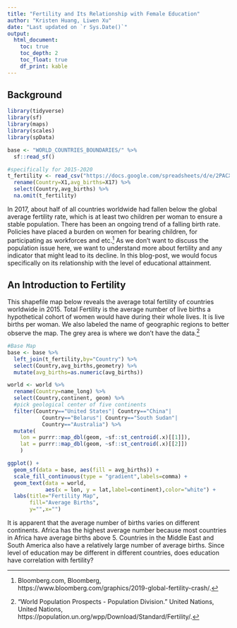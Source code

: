 ```yaml
---
title: "Fertility and Its Relationship with Female Education"
author: "Kristen Huang, Liwen Xu"
date: "Last updated on `r Sys.Date()`"
output:
  html_document:
    toc: true
    toc_depth: 2
    toc_float: true
    df_print: kable
---
```


<!--
Comments in HTML are like this! 
-->

## Background

```r
library(tidyverse)
library(sf)
library(maps)
library(scales)
library(spData)
```

```r
base <- "WORLD_COUNTRIES_BOUNDARIES/" %>%
  sf::read_sf()

#specifically for 2015-2020
t_fertility <- read_csv("https://docs.google.com/spreadsheets/d/e/2PACX-1vTcJCzLBnpf6HRUcoEwmXe5PiMeKr6zQg7YUfoogvPfhvlNKkAkpHb85Wyi0uRWYM7r7BXIhrugAO6f/pub?gid=533862032&single=true&output=csv") %>%
  rename(Country=X1,avg_births=X17) %>%
  select(Country,avg_births) %>%
  na.omit(t_fertility)
```

In 2017, about half of all countries worldwide had fallen below the global average fertility rate, which is at least two children per woman to ensure a stable population. There has been an ongoing trend of a falling birth rate. Policies have placed a burden on women for bearing children, for participating as workforces and etc.^[Bloomberg.com, Bloomberg, https://www.bloomberg.com/graphics/2019-global-fertility-crash/.] As we don’t want to discuss the population issue here, we want to understand more about fertility and any indicator that might lead to its decline. In this blog-post, we would focus specifically on its relationship with the level of educational attainment.

## An Introduction to Fertility

This shapefile map below reveals the average total fertility of countries worldwide in 2015. Total Fertility is the average number of live births a hypothetical cohort of women would have during their whole lives. It is live births per woman. We also labeled the name of geographic regions to better observe the map. The grey area is where we don’t have the data.^[“World Population Prospects - Population Division.” United Nations, United Nations, https://population.un.org/wpp/Download/Standard/Fertility/.]

```r
#Base Map
base <- base %>%
  left_join(t_fertility,by="Country") %>%
  select(Country,avg_births,geometry) %>%
  mutate(avg_births=as.numeric(avg_births)) 

world <- world %>%
  rename(Country=name_long) %>%
  select(Country,continent, geom) %>%
  #pick geological center of five continents
  filter(Country=="United States"| Country=="China"|
           Country=="Belarus"| Country=="South Sudan"|
           Country=="Australia") %>%
  mutate(
    lon = purrr::map_dbl(geom, ~sf::st_centroid(.x)[[1]]),
    lat = purrr::map_dbl(geom, ~sf::st_centroid(.x)[[2]])
    )

ggplot() +
  geom_sf(data = base, aes(fill = avg_births)) +
  scale_fill_continuous(type = "gradient",labels=comma) +
  geom_text(data = world, 
            aes(x = lon, y = lat,label=continent),color="white") +
  labs(title="Fertility Map",
       fill="Average Births",
       y="",x="")
```

It is apparent that the average number of births varies on different continents. Africa has the highest average number because most countries in Africa have average births above 5. Countries in the Middle East and South America also have a relatively large number of average births. Since level of education may be different in different countries, does education have correlation with fertility?